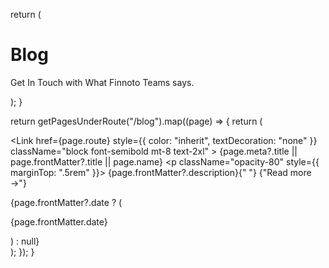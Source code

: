 
  return (
    <div className="max-w-screen-lg mx-auto pt-4 pb-8 mb-16 border-b border-gray-400 border-opacity-20">
      <h1>
        <span className="font-bold leading-tight lg:text-5xl">Blog</span>
      </h1>
      <p className="text-center text-gray-500 dark:text-gray-400 font-space-grotesk">
        Get In Touch with What Finnoto Teams says.
      </p>
    </div>
  );
}

  return getPagesUnderRoute("/blog").map((page) => {
    return (
      <div key={page.route} className="mb-10">
        <Link
          href={page.route}
          style={{ color: "inherit", textDecoration: "none" }}
          className="block font-semibold mt-8 text-2xl"
        >
          {page.meta?.title || page.frontMatter?.title || page.name}
        </Link>
        <p className="opacity-80" style={{ marginTop: ".5rem" }}>
          {page.frontMatter?.description}{" "}
          <span className="inline-block">
            <Link href={page.route}>{"Read more →"}</Link>
          </span>
        </p>
        {page.frontMatter?.date ? (
          <p className="opacity-50 text-sm">{page.frontMatter.date}</p>
        ) : null}
      </div>
    );
  });
}

<BlogHeader />
<BlogIndex />
